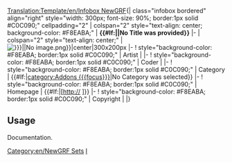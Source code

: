 <noinclude>[[Translation:Template/en/Infobox NewGRF]]</noinclude>{| class="infobox bordered" align="right" style="width: 300px; font-size: 90%; border:1px solid #C0C090;" cellpadding="2"
| colspan="2" style="text-align: center; background-color: #F8EABA;" | '''{{#If:{{{setname|}}}|{{{setname}}}|No Title was provided}}'''
|-
| colspan="2" style="text-align: center;" |[[File:{{#If:{{{screenshot|}}}|{{{screenshot}}}|No image.png}}|center|300x200px]]
|-
! style="background-color: #F8EABA; border:1px solid #C0C090;" | Artist
| {{{artist|}}}
|-
! style="background-color: #F8EABA; border:1px solid #C0C090;" | Coder
| {{{coder|}}}
|-
! style="background-color: #F8EABA; border:1px solid #C0C090;" | Category
| {{#If:{{{focus|}}}|[[category:Addons {{{focus}}}]]|No Category was selected}}  <!-- testing this idea, add more options and a switch? -->
|-
! style="background-color: #F8EABA; border:1px solid #C0C090;" | Homepage
| {{#If:{{{homepage|}}}|[http://{{{homepage|}}} {{{homepagename|}}}]}}
|-
! style="background-color: #F8EABA; border:1px solid #C0C090;" | Copyright
| {{{copyright|}}}
|}
<includeonly>[[Category:en/NewGRF Sets]]</includeonly><noinclude>


==Usage==

Documentation.

[[Category:en/Templates|I]]
</noinclude>